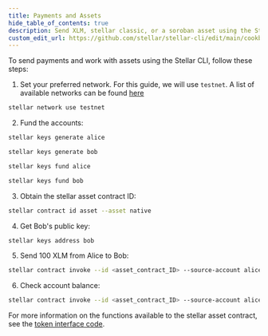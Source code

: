 ```yaml
---
title: Payments and Assets
hide_table_of_contents: true
description: Send XLM, stellar classic, or a soroban asset using the Stellar CLI
custom_edit_url: https://github.com/stellar/stellar-cli/edit/main/cookbook/payments-and-assets.mdx
---
```


To send payments and work with assets using the Stellar CLI, follow these steps:

1. Set your preferred network. For this guide, we will use `testnet`. A list of available networks can be found [here](https://developers.stellar.org/docs/networks)

```bash
stellar network use testnet
```

2. Fund the accounts:

```bash
stellar keys generate alice
```

```bash
stellar keys generate bob
```

```bash
stellar keys fund alice
```

```bash
stellar keys fund bob
```

3. Obtain the stellar asset contract ID:

```bash
stellar contract id asset --asset native
```

4. Get Bob's public key:

```bash
stellar keys address bob
```

5. Send 100 XLM from Alice to Bob:

```bash
stellar contract invoke --id <asset_contract_ID> --source-account alice  -- transfer --to <Bob_ID> --from alice --amount 100
```

6. Check account balance:

```bash
stellar contract invoke --id <asset_contract_ID> --source-account alice  -- balance --id <account ID>
```

For more information on the functions available to the stellar asset contract, see the [token interface code](https://developers.stellar.org/docs/tokens/token-interface#code).
